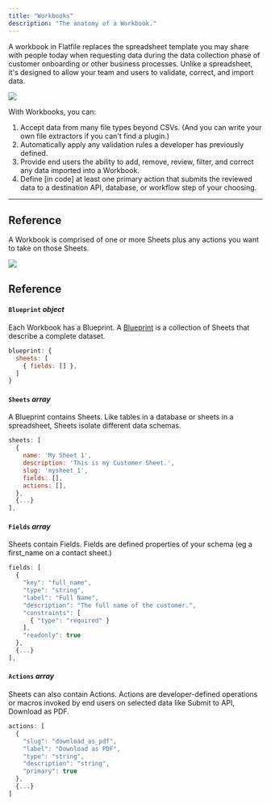 ```yaml
---
title: "Workbooks"
description: "The anatomy of a Workbook."
---
```


A workbook in Flatfile replaces the spreadsheet template you may share 
with people today when requesting data during the data collection phase 
of customer onboarding or other business processes. Unlike a spreadsheet, 
it's designed to allow your team and users to validate, correct, and import data.

<img src="../images/quickstart/workbook.png" caption="The Flatfile Workbook"/>

With Workbooks, you can:
1. Accept data from many file types beyond CSVs. (And you can write your own file extractors if you can't find a plugin.)
2. Automatically apply any validation rules a developer has previously defined.
3. Provide end users the ability to add, remove, review, filter, and correct any data imported into a Workbook.
4. Define [in code] at least one primary action that submits the reviewed data to a destination API, database, or workflow step of your choosing.

---

## Reference

A Workbook is comprised of one or more Sheets plus any actions you want to take on those Sheets.

<img src="../images/concepts/workbook_anatomy.png" caption="The anatomy of a Workbook"/>

## Reference

#### `Blueprint` *object*
Each Workbook has a Blueprint. A <Tooltip tip="Learn more about Blueprint">[Blueprint](docs.com)</Tooltip> is a collection of Sheets that describe a complete dataset.

```jsx  
blueprint: {
  sheets: [
    { fields: [] },
  ]
}
```


#### `Sheets` *array*
A Blueprint contains Sheets. Like tables in a database or sheets in a spreadsheet, Sheets isolate different data schemas.

```jsx  
sheets: [
  {
    name: 'My Sheet 1',
    description: 'This is my Customer Sheet.',
    slug: 'mysheet_1',
    fields: [],
    actions: [],
  },
  {...}
],
```

#### `Fields` *array*
Sheets contain Fields. Fields are defined properties of your schema (eg a first_name on a contact sheet.)

```jsx  
fields: [
  {
    "key": "full_name",
    "type": "string",
    "label": "Full Name",
    "description": "The full name of the customer.",
    "constraints": [
      { "type": "required" }
    ],
    "readonly": true
  },
  {...}
],
```

#### `Actions` *array*
Sheets can also contain Actions. Actions are developer-defined operations or macros invoked by end users on selected data like Submit to API, Download as PDF.

```jsx  
actions: [
  {
    "slug": "download_as_pdf",
    "label": "Download as PDF",
    "type": "string",
    "description": "string",
    "primary": true
  },
  {...}
]
```
